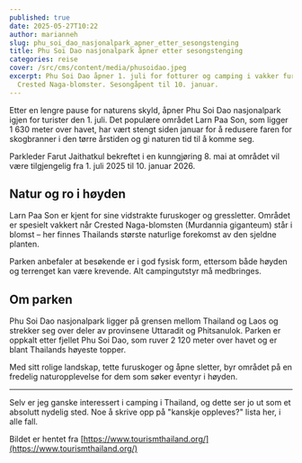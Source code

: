 ```yaml
---
published: true
date: 2025-05-27T10:22
author: marianneh
slug: phu_soi_dao_nasjonalpark_apner_etter_sesongstenging
title: Phu Soi Dao nasjonalpark åpner etter sesongstenging
categories: reise
cover: /src/cms/content/media/phusoidao.jpeg
excerpt: Phu Soi Dao åpner 1. juli for fotturer og camping i vakker furuskog med
  Crested Naga-blomster. Sesongåpent til 10. januar.
---
```

Etter en lengre pause for naturens skyld, åpner Phu Soi Dao nasjonalpark igjen for turister den 1. juli. Det populære området Larn Paa Son, som ligger 1 630 meter over havet, har vært stengt siden januar for å redusere faren for skogbranner i den tørre årstiden og gi naturen tid til å komme seg.

Parkleder Farut Jaithatkul bekreftet i en kunngjøring 8. mai at området vil være tilgjengelig fra 1. juli 2025 til 10. januar 2026.

## Natur og ro i høyden

Larn Paa Son er kjent for sine vidstrakte furuskoger og gressletter. Området er spesielt vakkert når Crested Naga-blomsten (Murdannia giganteum) står i blomst – her finnes Thailands største naturlige forekomst av den sjeldne planten.

Parken anbefaler at besøkende er i god fysisk form, ettersom både høyden og terrenget kan være krevende. Alt campingutstyr må medbringes.

## Om parken

Phu Soi Dao nasjonalpark ligger på grensen mellom Thailand og Laos og strekker seg over deler av provinsene Uttaradit og Phitsanulok. Parken er oppkalt etter fjellet Phu Soi Dao, som ruver 2 120 meter over havet og er blant Thailands høyeste topper.

Med sitt rolige landskap, tette furuskoger og åpne sletter, byr området på en fredelig naturopplevelse for dem som søker eventyr i høyden.

---

Selv er jeg ganske interessert i camping i Thailand, og dette ser jo ut som et absolutt nydelig sted. Noe å skrive opp på "kanskje oppleves?" lista her, i alle fall.  
  
Bildet er hentet fra [https://www.tourismthailand.org/](https://www.tourismthailand.org/)
